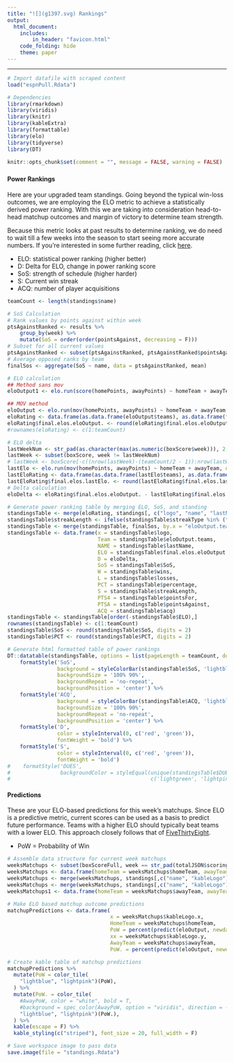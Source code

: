 ```yaml
---
title: "![](g1397.svg) Rankings"
output:
  html_document:
    includes:
        in_header: "favicon.html"
    code_folding: hide
    theme: paper
---
```


***

```r
# Import datafile with scraped content
load("espnPull.Rdata")

# Dependencies
library(rmarkdown)
library(viridis)
library(knitr)
library(kableExtra)
library(formattable)
library(elo)
library(tidyverse)
library(DT)

knitr::opts_chunk$set(comment = "", message = FALSE, warning = FALSE)

```
### {.tabset .tabset-fade}

#### Power Rankings

Here are your upgraded team standings. Going beyond the typical win-loss outcomes, we are employing the ELO metric to achieve a statistically derived power ranking. With this we are taking into consideration head-to-head matchup outcomes and margin of victory to determine team strength.

Because this metric looks at past results to determine ranking, we do need to wait till a few weeks into the season to start seeing more accurate numbers. If you're interested in some further reading, click [here](https://en.wikipedia.org/wiki/Elo_rating_system).

* ELO: statistical power ranking (higher better)
* D: Delta for ELO, change in power ranking score
* SoS: strength of schedule (higher harder)
* S: Current win streak
* ACQ: number of player acquisitions

```r
teamCount <- length(standings$name)

# SoS Calculation
# Rank values by points against within week
ptsAgainstRanked <- results %>%
    group_by(week) %>%
    mutate(SoS = order(order(pointsAgainst, decreasing = F)))
# Subset for all current values
ptsAgainstRanked <- subset(ptsAgainstRanked, ptsAgainstRanked$pointsAgainst > 0)
# Average opposed ranks by team
finalSos <- aggregate(SoS ~ name, data = ptsAgainstRanked, mean)

# ELO calculation
## Method sans mov
eloOutput1 <- elo.run(score(homePoints, awayPoints) ~ homeTeam + awayTeam, data = boxScore, k = 30)

## MOV method
eloOutput <- elo.run(mov(homePoints, awayPoints) ~ homeTeam + awayTeam, data = boxScore, k = 1)
eloRating <- data.frame(as.data.frame(eloOutput$teams), as.data.frame(final.elos(eloOutput)))
eloRating$final.elos.eloOutput. <- round(eloRating$final.elos.eloOutput., digits = 0)
#rownames(eloRating) <- c(1:teamCount)

# ELO delta
lastWeekNum <- str_pad(as.character(max(as.numeric(boxScore$week))), 2, pad = "0")
lastWeek <- subset(boxScore, week != lastWeekNum)
# lastWeek <- boxScore[-c((nrow(lastWeek)-(teamCount/2 - 1)):nrow(lastWeek)), ]
lastElo <- elo.run(mov(homePoints, awayPoints) ~ homeTeam + awayTeam, data = lastWeek, k = 1)
lastEloRating <- data.frame(as.data.frame(lastElo$teams), as.data.frame(final.elos(lastElo)))
lastEloRating$final.elos.lastElo. <- round(lastEloRating$final.elos.lastElo., digits = 0)
# Delta calculation
eloDelta <- eloRating$final.elos.eloOutput. - lastEloRating$final.elos.lastElo.

# Generate power ranking table by merging ELO, SoS, and standing
standingsTable <- merge(eloRating, standings[, c("logo", "name", "lastName", "wins", "losses", "percentage", "pointsFor", "pointsAgainst", "streakLength", "streakType", "acq", "dues")], by.x = "eloOutput.teams", by.y = "name")
standingsTable$streakLength <- ifelse(standingsTable$streakType %in% ("LOSS"), standingsTable$streakLength * -1, standingsTable$streakLength)
standingsTable <- merge(standingsTable, finalSos, by.x = "eloOutput.teams", by.y = "name")
standingsTable <- data.frame(x = standingsTable$logo,
                             Team = standingsTable$eloOutput.teams,
                             NAME = standingsTable$lastName,
                             ELO = standingsTable$final.elos.eloOutput.,
                             D = eloDelta,
                             SoS = standingsTable$SoS,
                             W = standingsTable$wins,
                             L = standingsTable$losses,
                             PCT = standingsTable$percentage,
                             S = standingsTable$streakLength,
                             PTS4 = standingsTable$pointsFor,
                             PTSA = standingsTable$pointsAgainst,
                             ACQ = standingsTable$acq)
standingsTable <- standingsTable[order(-standingsTable$ELO),]
rownames(standingsTable) <- c(1:teamCount)
standingsTable$SoS <- round(standingsTable$SoS, digits = 2)
standingsTable$PCT <- round(standingsTable$PCT, digits = 2)

# Generate html formatted table of power rankings
DT::datatable(standingsTable, options = list(pageLength = teamCount, dom = 'tip', paging = FALSE), style = "bootstrap", escape = FALSE) %>%
    formatStyle('SoS',
                background = styleColorBar(standingsTable$SoS, 'lightblue'),
                backgroundSize = '100% 90%',
                backgroundRepeat = 'no-repeat',
                backgroundPosition = 'center') %>%
    formatStyle('ACQ',
                background = styleColorBar(standingsTable$ACQ, 'lightblue'),
                backgroundSize = '100% 90%',
                backgroundRepeat = 'no-repeat',
                backgroundPosition = 'center') %>%
    formatStyle('D',
                color = styleInterval(0, c('red', 'green')),
                fontWeight = 'bold') %>%
    formatStyle('S',
                color = styleInterval(0, c('red', 'green')),
                fontWeight = 'bold')
#    formatStyle('DUES',
#                backgroundColor = styleEqual(unique(standingsTable$DUES),
#                                             c('lightgreen', 'lightpink')))
```

#### Predictions

These are your ELO-based predictions for this week's matchups. Since ELO is a predictive metric, current scores can be used as a basis to predict future performance. Teams with a higher ELO should typically beat teams with a lower ELO. This approach closely follows that of [FiveThirtyEight](https://projects.fivethirtyeight.com/2019-nfl-predictions/games/).

* PoW = Probability of Win

```r
# Assemble data structure for current week matchups
weeksMatchups <- subset(boxScoreFull, week == str_pad(totalJSON$scoringPeriodId, 2, pad = "0"))
weeksMatchups <- data.frame(homeTeam = weeksMatchups$homeTeam, awayTeam = weeksMatchups$awayTeam)
weeksMatchups <- merge(weeksMatchups, standings[,c("name", "kableLogo")], by.x = "homeTeam", by.y = "name", all.x = T)
weeksMatchups <- merge(weeksMatchups, standings[,c("name", "kableLogo")], by.x = "awayTeam", by.y = "name")
weeksMatchups1 <- data.frame(homeTeam = weeksMatchups$awayTeam, awayTeam = weeksMatchups$homeTeam)

# Make ELO based matchup outcome predictions
matchupPredictions <- data.frame(
                                 x = weeksMatchups$kableLogo.x,
                                 HomeTeam = weeksMatchups$homeTeam,
                                 PoW = percent(predict(eloOutput, newdata = weeksMatchups[1:2])),
                                 xx = weeksMatchups$kableLogo.y,
                                 AwayTeam = weeksMatchups$awayTeam,
                                 PoW. = percent(predict(eloOutput, newdata = weeksMatchups1[1:2])))

# Create kable table of matchup predictions
matchupPredictions %>%
  mutate(PoW = color_tile(
    "lightblue", "lightpink")(PoW),
  ) %>%
  mutate(PoW. = color_tile(
    #AwayPoW, color = "white", bold = T,
    #background = spec_color(AwayPoW, option = "viridis", direction = -1),
    "lightblue", "lightpink")(PoW.),
  ) %>%
  kable(escape = F) %>%
  kable_styling(c("striped"), font_size = 20, full_width = F)

# Save workspace image to pass data
save.image(file = "standings.Rdata")
```


